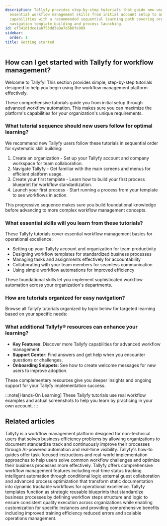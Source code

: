 ```yaml
---
description: Tallyfy provides step-by-step tutorials that guide new users through
  essential workflow management skills from initial account setup to advanced automation
  capabilities with a recommended sequential learning path covering organization creation
  navigation template building and process launching.
id: ef341d1dce1ab753dd3a9a7a5b8fe909
sidebar:
  order: 1
title: Getting started
---
```


## How can I get started with Tallyfy for workflow management?

Welcome to Tallyfy! This section provides simple, step-by-step tutorials designed to help you begin using the workflow management platform effectively.

These comprehensive tutorials guide you from initial setup through advanced workflow automation. This makes sure you can maximize the platform's capabilities for your organization's unique requirements.

### What tutorial sequence should new users follow for optimal learning?

We recommend new Tallyfy users follow these tutorials in sequential order for systematic skill building:

1.  Create an organization - Set up your Tallyfy account and company workspace for team collaboration.
2.  Navigate Tallyfy - Get familiar with the main screens and menus for efficient platform usage.
3.  Create your first template - Learn how to build your first process blueprint for workflow standardization.
4.  Launch your first process - Start running a process from your template to see workflows in action.

This progressive sequence makes sure you build foundational knowledge before advancing to more complex workflow management concepts.

### What essential skills will you learn from these tutorials?

These Tallyfy tutorials cover essential workflow management basics for operational excellence:

*   Setting up your Tallyfy account and organization for team productivity
*   Designing workflow templates for standardized business processes
*   Managing tasks and assignments effectively for accountability
*   Collaborating with your team members for seamless communication
*   Using simple workflow automations for improved efficiency

These foundational skills let you implement sophisticated workflow automation across your organization's departments.

### How are tutorials organized for easy navigation?

Browse all Tallyfy tutorials organized by topic below for targeted learning based on your specific needs:


<PageTree />

### What additional Tallyfy® resources can enhance your learning?

*   **Key Features**: Discover more Tallyfy capabilities for advanced workflow management.
*   **Support Center**: Find answers and get help when you encounter questions or challenges.
*   **Onboarding Snippets**: See how to create welcome messages for new users to improve adoption.

These complementary resources give you deeper insights and ongoing support for your Tallyfy implementation success.

:::note[Hands-On Learning]
These Tallyfy tutorials use real workflow examples and actual screenshots to help you learn by practicing in your own account.
:::


## Related articles
<CardGrid>
<LinkTitleCard header="<b>Introduction</b>" href="/products/pro/" > Tallyfy is a workflow management platform designed for non-technical users that solves business efficiency problems by allowing organizations to document standardize track and continuously improve their processes through AI-powered automation and real-time visibility. </LinkTitleCard>
<LinkTitleCard header="<b>Tutorials > How-to guides</b>" href="/products/pro/tutorials/how-to/" > Tallyfy's how-to guides offer task-focused instructions and real-world implementation approaches to help users solve common workflow challenges and optimize their business processes more effectively. </LinkTitleCard>
<LinkTitleCard header="<b>Tutorials > Key features</b>" href="/products/pro/tutorials/features/" > Tallyfy offers comprehensive workflow management features including real-time status tracking intelligent automation through conditional logic external guest collaboration and advanced process optimization that transform static documentation into dynamic trackable workflows for operational excellence. </LinkTitleCard>
<LinkTitleCard header="<b>Documenting > Templates</b>" href="/products/pro/documenting/templates/" > Tallyfy templates function as strategic reusable blueprints that standardize business processes by defining workflow steps structure and logic to ensure consistent quality execution across organizations while enabling customization for specific instances and providing comprehensive benefits including improved training efficiency reduced errors and scalable operations management. </LinkTitleCard>
</CardGrid>
